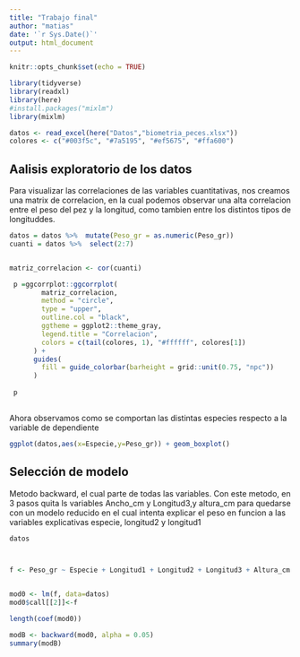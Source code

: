 ```yaml
---
title: "Trabajo final"
author: "matias"
date: '`r Sys.Date()`'
output: html_document
---
```


```r
knitr::opts_chunk$set(echo = TRUE)
```

```r
library(tidyverse)
library(readxl)
library(here)
#install.packages("mixlm")
library(mixlm)
```

```r
datos <- read_excel(here("Datos","biometria_peces.xlsx"))
colores <- c("#003f5c", "#7a5195", "#ef5675", "#ffa600")
```

## Aalisis exploratorio de los datos

Para visualizar las correlaciones de las variables cuantitativas, nos creamos una matrix de correlacion, en la cual podemos observar una alta correlacion entre el peso del pez y la longitud, como tambien entre los distintos tipos de longituddes.

```r
datos = datos %>%  mutate(Peso_gr = as.numeric(Peso_gr))
cuanti = datos %>%  select(2:7) 


matriz_correlacion <- cor(cuanti) 

 p =ggcorrplot::ggcorrplot(
        matriz_correlacion,
        method = "circle", 
        type = "upper",
        outline.col = "black",
        ggtheme = ggplot2::theme_gray,
        legend.title = "Correlacion",
        colors = c(tail(colores, 1), "#ffffff", colores[1])
      ) + 
      guides(
        fill = guide_colorbar(barheight = grid::unit(0.75, "npc"))
      )
 
 p
 
```

Ahora observamos como se comportan las distintas especies respecto a la variable de dependiente

```r

ggplot(datos,aes(x=Especie,y=Peso_gr)) + geom_boxplot()
```

## Selección de modelo

Metodo backward, el cual parte de todas las variables. 
Con este metodo, en 3 pasos quita ls variables Ancho_cm y Longitud3,y altura_cm  para quedarse con un modelo reducido en el cual intenta explicar el peso en funcion a las variables explicativas especie, longitud2 y longitud1 
```r
datos



f <- Peso_gr ~ Especie + Longitud1 + Longitud2 + Longitud3 + Altura_cm + Ancho_cm


mod0 <- lm(f, data=datos)
mod0$call[[2]]<-f

length(coef(mod0))

modB <- backward(mod0, alpha = 0.05)
summary(modB)




```
